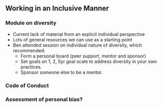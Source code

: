 ## Working in an Inclusive Manner

### Module on diversity

- Current lack of material from an explicit individual perspective
- Lots of general resources we can use as a starting point
- Ben attended session on individual nature of diversity, which recommended:
    - Form a personal board (peer support, mentor and sponsor)
    - Set goals on 1, 2, 5yr goal scale to address diversity in your own practices.
    - Sponsor someone else to be a mentor.

### Code of Conduct

### Assessment of personal bias?
